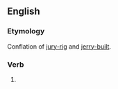 ==English==
<!--===Alternative forms===
* [[jerry rig]]-->

===Etymology===
Conflation of [[jury-rig]] and [[jerry-built]].

===Verb===
{{en-verb|jerry-rigg}}

# {{alternative spelling of|jury-rig|lang=en}}